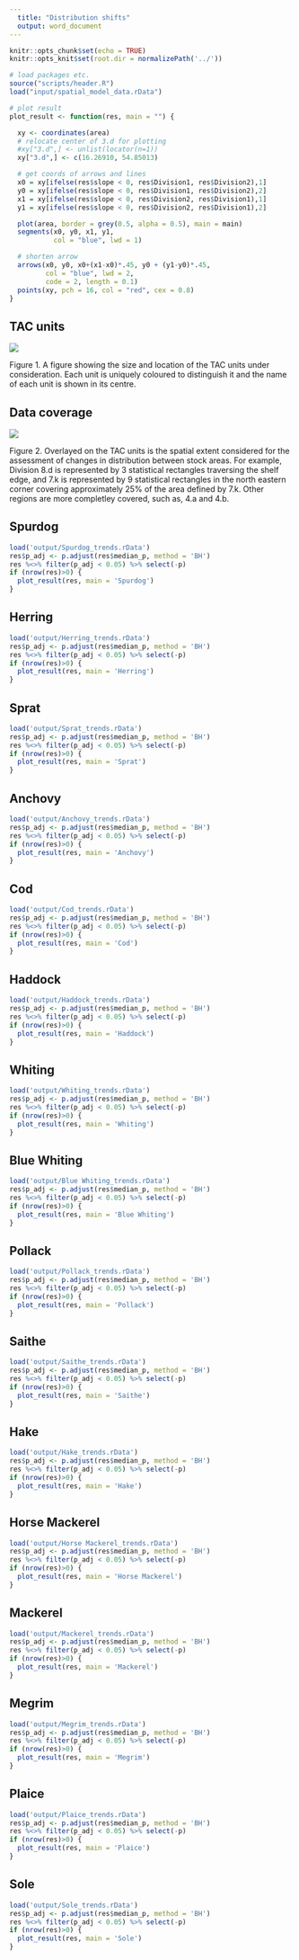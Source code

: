 ```yaml
---
  title: "Distribution shifts"
  output: word_document
---
```


```r
knitr::opts_chunk$set(echo = TRUE)
knitr::opts_knit$set(root.dir = normalizePath('../'))
```

```r
# load packages etc.
source("scripts/header.R")
load("input/spatial_model_data.rData")
```

```r
# plot result
plot_result <- function(res, main = "") {

  xy <- coordinates(area)
  # relocate center of 3.d for plotting
  #xy["3.d",] <- unlist(locator(n=1))
  xy["3.d",] <- c(16.26910, 54.85013)

  # get coords of arrows and lines
  x0 = xy[ifelse(res$slope < 0, res$Division1, res$Division2),1]
  y0 = xy[ifelse(res$slope < 0, res$Division1, res$Division2),2]
  x1 = xy[ifelse(res$slope < 0, res$Division2, res$Division1),1]
  y1 = xy[ifelse(res$slope < 0, res$Division2, res$Division1),2]

  plot(area, border = grey(0.5, alpha = 0.5), main = main)
  segments(x0, y0, x1, y1,
           col = "blue", lwd = 1)

  # shorten arrow
  arrows(x0, y0, x0+(x1-x0)*.45, y0 + (y1-y0)*.45,
         col = "blue", lwd = 2,
         code = 2, length = 0.1)
  points(xy, pch = 16, col = "red", cex = 0.8)
}
```

## TAC units

![](../figures/TAC_units_cropped.png)

Figure 1. A figure showing the size and location of the TAC units under consideration.  Each unit is uniquely coloured to distinguish it and the name of each unit is shown in its centre.

## Data coverage

![](../figures/spatial_smoother_structure.png)

Figure 2. Overlayed on the TAC units is the spatial extent considered for the assessment of changes in distribution between stock areas.  For example, Division 8.d is represented by 3 statistical rectangles traversing the shelf edge, and 7.k is represented by 9 statistical rectangles in the north eastern corner covering approximately 25\% of the area defined by 7.k. Other regions are more completley covered, such as, 4.a and 4.b.



## Spurdog

```r
load('output/Spurdog_trends.rData')
res$p_adj <- p.adjust(res$median_p, method = 'BH')
res %<>% filter(p_adj < 0.05) %>% select(-p)
if (nrow(res)>0) {
  plot_result(res, main = 'Spurdog')
}
```

## Herring

```r
load('output/Herring_trends.rData')
res$p_adj <- p.adjust(res$median_p, method = 'BH')
res %<>% filter(p_adj < 0.05) %>% select(-p)
if (nrow(res)>0) {
  plot_result(res, main = 'Herring')
}
```

## Sprat

```r
load('output/Sprat_trends.rData')
res$p_adj <- p.adjust(res$median_p, method = 'BH')
res %<>% filter(p_adj < 0.05) %>% select(-p)
if (nrow(res)>0) {
  plot_result(res, main = 'Sprat')
}
```

## Anchovy

```r
load('output/Anchovy_trends.rData')
res$p_adj <- p.adjust(res$median_p, method = 'BH')
res %<>% filter(p_adj < 0.05) %>% select(-p)
if (nrow(res)>0) {
  plot_result(res, main = 'Anchovy')
}
```

## Cod

```r
load('output/Cod_trends.rData')
res$p_adj <- p.adjust(res$median_p, method = 'BH')
res %<>% filter(p_adj < 0.05) %>% select(-p)
if (nrow(res)>0) {
  plot_result(res, main = 'Cod')
}
```

## Haddock

```r
load('output/Haddock_trends.rData')
res$p_adj <- p.adjust(res$median_p, method = 'BH')
res %<>% filter(p_adj < 0.05) %>% select(-p)
if (nrow(res)>0) {
  plot_result(res, main = 'Haddock')
}
```

## Whiting

```r
load('output/Whiting_trends.rData')
res$p_adj <- p.adjust(res$median_p, method = 'BH')
res %<>% filter(p_adj < 0.05) %>% select(-p)
if (nrow(res)>0) {
  plot_result(res, main = 'Whiting')
}
```

## Blue Whiting

```r
load('output/Blue Whiting_trends.rData')
res$p_adj <- p.adjust(res$median_p, method = 'BH')
res %<>% filter(p_adj < 0.05) %>% select(-p)
if (nrow(res)>0) {
  plot_result(res, main = 'Blue Whiting')
}
```

## Pollack

```r
load('output/Pollack_trends.rData')
res$p_adj <- p.adjust(res$median_p, method = 'BH')
res %<>% filter(p_adj < 0.05) %>% select(-p)
if (nrow(res)>0) {
  plot_result(res, main = 'Pollack')
}
```

## Saithe

```r
load('output/Saithe_trends.rData')
res$p_adj <- p.adjust(res$median_p, method = 'BH')
res %<>% filter(p_adj < 0.05) %>% select(-p)
if (nrow(res)>0) {
  plot_result(res, main = 'Saithe')
}
```

## Hake

```r
load('output/Hake_trends.rData')
res$p_adj <- p.adjust(res$median_p, method = 'BH')
res %<>% filter(p_adj < 0.05) %>% select(-p)
if (nrow(res)>0) {
  plot_result(res, main = 'Hake')
}
```

## Horse Mackerel

```r
load('output/Horse Mackerel_trends.rData')
res$p_adj <- p.adjust(res$median_p, method = 'BH')
res %<>% filter(p_adj < 0.05) %>% select(-p)
if (nrow(res)>0) {
  plot_result(res, main = 'Horse Mackerel')
}
```

## Mackerel

```r
load('output/Mackerel_trends.rData')
res$p_adj <- p.adjust(res$median_p, method = 'BH')
res %<>% filter(p_adj < 0.05) %>% select(-p)
if (nrow(res)>0) {
  plot_result(res, main = 'Mackerel')
}
```

## Megrim

```r
load('output/Megrim_trends.rData')
res$p_adj <- p.adjust(res$median_p, method = 'BH')
res %<>% filter(p_adj < 0.05) %>% select(-p)
if (nrow(res)>0) {
  plot_result(res, main = 'Megrim')
}
```

## Plaice

```r
load('output/Plaice_trends.rData')
res$p_adj <- p.adjust(res$median_p, method = 'BH')
res %<>% filter(p_adj < 0.05) %>% select(-p)
if (nrow(res)>0) {
  plot_result(res, main = 'Plaice')
}
```

## Sole

```r
load('output/Sole_trends.rData')
res$p_adj <- p.adjust(res$median_p, method = 'BH')
res %<>% filter(p_adj < 0.05) %>% select(-p)
if (nrow(res)>0) {
  plot_result(res, main = 'Sole')
}
```

